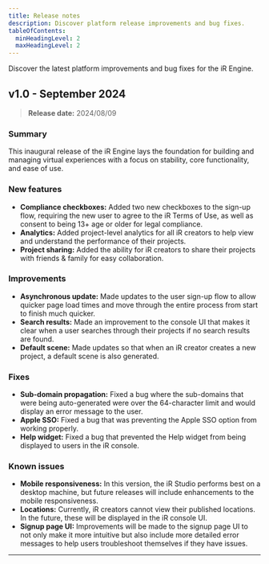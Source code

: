 ```yaml
---
title: Release notes
description: Discover platform release improvements and bug fixes.
tableOfContents:
  minHeadingLevel: 2
  maxHeadingLevel: 2
---
```


Discover the latest platform improvements and bug fixes for the iR Engine.

## v1.0 - September 2024

> **Release date:** 2024/08/09

### Summary

This inaugural release of the iR Engine lays the foundation for building and managing virtual experiences with a focus on stability, core functionality, and ease of use.

### New features

- **Compliance checkboxes:** Added two new checkboxes to the sign-up flow, requiring the new user to agree to the iR Terms of Use, as well as consent to being 13+ age or older for legal compliance.
- **Analytics:** Added project-level analytics for all iR creators to help view and understand the performance of their projects.
- **Project sharing:** Added the ability for iR creators to share their projects with friends & family for easy collaboration.

### Improvements

- **Asynchronous update:** Made updates to the user sign-up flow to allow quicker page load times and move through the entire process from start to finish much quicker.
- **Search results:** Made an improvement to the console UI that makes it clear when a user searches through their projects if no search results are found.
- **Default scene:** Made updates so that when an iR creator creates a new project, a default scene is also generated.

### Fixes

- **Sub-domain propagation:** Fixed a bug where the sub-domains that were being auto-generated were over the 64-character limit and would display an error message to the user.
- **Apple SSO:** Fixed a bug that was preventing the Apple SSO option from working properly.
- **Help widget:** Fixed a bug that prevented the Help widget from being displayed to users in the iR console.

### Known issues

- **Mobile responsiveness:** In this version, the iR Studio performs best on a desktop machine, but future releases will include enhancements to the mobile responsiveness.
- **Locations:** Currently, iR creators cannot view their published locations. In the future, these will be displayed in the iR console UI.
- **Signup page UI:** Improvements will be made to the signup page UI to not only make it more intuitive but also include more detailed error messages to help users troubleshoot themselves if they have issues.

---

